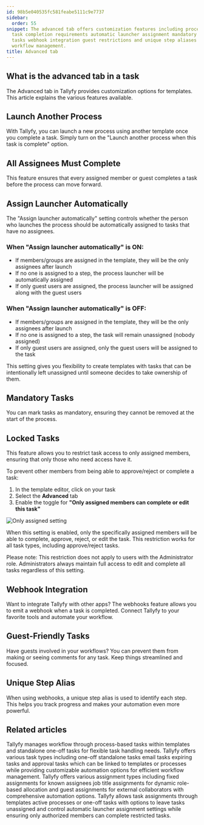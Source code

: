 ```yaml
---
id: 98b5e040535fc581feabe5111c9e7737
sidebar:
  order: 55
snippet: The advanced tab offers customization features including process launching
  task completion requirements automatic launcher assignment mandatory and locked
  tasks webhook integration guest restrictions and unique step aliases for enhanced
  workflow management.
title: Advanced tab
---
```


## What is the advanced tab in a task

The Advanced tab in Tallyfy provides customization options for templates. This article explains the various features available.

## Launch Another Process

With Tallyfy, you can launch a new process using another template once you complete a task. Simply turn on the "Launch another process when this task is complete" option.

## All Assignees Must Complete

This feature ensures that every assigned member or guest completes a task before the process can move forward.

## Assign Launcher Automatically

The "Assign launcher automatically" setting controls whether the person who launches the process should be automatically assigned to tasks that have no assignees.

### When "Assign launcher automatically" is ON:

- If members/groups are assigned in the template, they will be the only assignees after launch
- If no one is assigned to a step, the process launcher will be automatically assigned
- If only guest users are assigned, the process launcher will be assigned along with the guest users

### When "Assign launcher automatically" is OFF:

- If members/groups are assigned in the template, they will be the only assignees after launch
- If no one is assigned to a step, the task will remain unassigned (nobody assigned)
- If only guest users are assigned, only the guest users will be assigned to the task

This setting gives you flexibility to create templates with tasks that can be intentionally left unassigned until someone decides to take ownership of them.

## Mandatory Tasks

You can mark tasks as mandatory, ensuring they cannot be removed at the start of the process.

## Locked Tasks

This feature allows you to restrict task access to only assigned members, ensuring that only those who need access have it.

To prevent other members from being able to approve/reject or complete a task:

1. In the template editor, click on your task
2. Select the **Advanced** tab
3. Enable the toggle for **"Only assigned members can complete or edit this task"**

![Only assigned setting](https://screenshots.tallyfy.com/tallyfy%2Fpro%2Fdesktop-light-only-assigned-can-complete.png)

When this setting is enabled, only the specifically assigned members will be able to complete, approve, reject, or edit the task. This restriction works for all task types, including approve/reject tasks.

Please note: This restriction does not apply to users with the Administrator role. Administrators always maintain full access to edit and complete all tasks regardless of this setting.

## Webhook Integration

Want to integrate Tallyfy with other apps? The webhooks feature allows you to emit a webhook when a task is completed. Connect Tallyfy to your favorite tools and automate your workflow.

## Guest-Friendly Tasks

Have guests involved in your workflows? You can prevent them from making or seeing comments for any task. Keep things streamlined and focused.

## Unique Step Alias

When using webhooks, a unique step alias is used to identify each step. This helps you track progress and makes your automation even more powerful.


## Related articles
<CardGrid>
<LinkTitleCard header="<b>Tracking And Tasks > More about tasks</b>" href="/products/pro/tracking-and-tasks/tasks/" > Tallyfy manages workflow through process-based tasks within templates and standalone one-off tasks for flexible task handling needs. </LinkTitleCard>
<LinkTitleCard header="<b>Tasks > Step types</b>" href="/products/pro/tracking-and-tasks/tasks/what-types-of-tasks-can-i-create-with-tallyfy/" > Tallyfy offers various task types including one-off standalone tasks email tasks expiring tasks and approval tasks which can be linked to templates or processes while providing customizable automation options for efficient workflow management. </LinkTitleCard>
<LinkTitleCard header="<b>Edit Templates > Understanding assignment types</b>" href="/products/pro/documenting/templates/edit-templates/understanding-assignment-types/" > Tallyfy offers various assignment types including fixed assignments for known assignees job title assignments for dynamic role-based allocation and guest assignments for external collaborators with comprehensive automation options. </LinkTitleCard>
<LinkTitleCard header="<b>Edit Task > Assign members or guests after launching</b>" href="/products/pro/tracking-and-tasks/tasks/edit-task/how-can-i-assign-members-to-tasks-in-tallyfy/" > Tallyfy allows task assignments through templates active processes or one-off tasks with options to leave tasks unassigned and control automatic launcher assignment settings while ensuring only authorized members can complete restricted tasks. </LinkTitleCard>
</CardGrid>